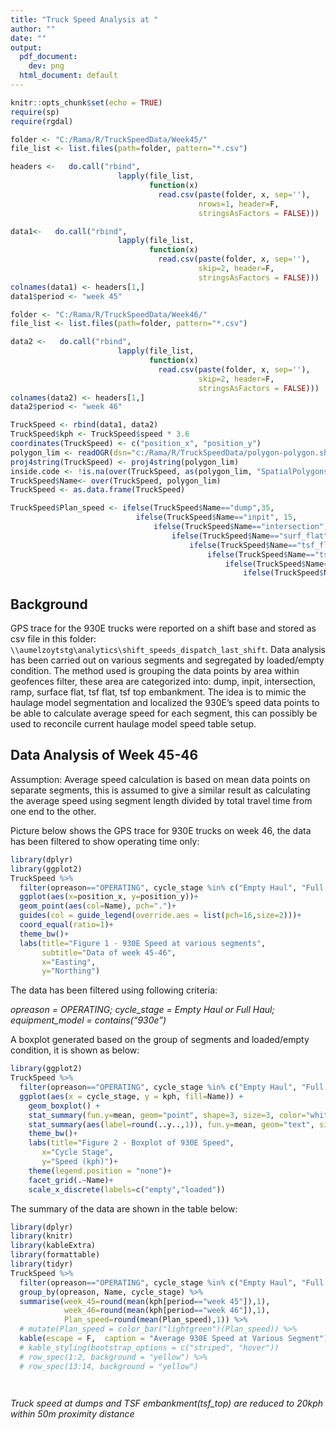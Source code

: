 ```yaml
---
title: "Truck Speed Analysis at "
author: ""
date: ""
output:
  pdf_document: 
    dev: png
  html_document: default
---
```


```r
knitr::opts_chunk$set(echo = TRUE)
require(sp)
require(rgdal)

folder <- "C:/Rama/R/TruckSpeedData/Week45/"      
file_list <- list.files(path=folder, pattern="*.csv") 

headers <-   do.call("rbind", 
                        lapply(file_list, 
                               function(x) 
                                 read.csv(paste(folder, x, sep=''),
                                          nrows=1, header=F,
                                          stringsAsFactors = FALSE)))

data1<-   do.call("rbind", 
                        lapply(file_list, 
                               function(x) 
                                 read.csv(paste(folder, x, sep=''),
                                          skip=2, header=F,
                                          stringsAsFactors = FALSE)))
colnames(data1) <- headers[1,]
data1$period <- "week 45"

folder <- "C:/Rama/R/TruckSpeedData/Week46/"      
file_list <- list.files(path=folder, pattern="*.csv") 

data2 <-   do.call("rbind", 
                        lapply(file_list, 
                               function(x) 
                                 read.csv(paste(folder, x, sep=''),
                                          skip=2, header=F,
                                          stringsAsFactors = FALSE)))
colnames(data2) <- headers[1,]
data2$period <- "week 46"

TruckSpeed <- rbind(data1, data2)
TruckSpeed$kph <- TruckSpeed$speed * 3.6
coordinates(TruckSpeed) <- c("position_x", "position_y")
polygon_lim <- readOGR(dsn="c:/Rama/R/TruckSpeedData/polygon-polygon.shp")
proj4string(TruckSpeed) <- proj4string(polygon_lim)
inside.code <- !is.na(over(TruckSpeed, as(polygon_lim, "SpatialPolygons")))
TruckSpeed$Name<- over(TruckSpeed, polygon_lim)
TruckSpeed <- as.data.frame(TruckSpeed)

TruckSpeed$Plan_speed <- ifelse(TruckSpeed$Name=="dump",35,
                            ifelse(TruckSpeed$Name=="inpit", 15,
                                ifelse(TruckSpeed$Name=="intersection",20,
                                    ifelse(TruckSpeed$Name=="surf_flat", 35,
                                        ifelse(TruckSpeed$Name=="tsf_flat", 45,
                                            ifelse(TruckSpeed$Name=="tsf_top", 30,
                                                ifelse(TruckSpeed$Name=="ramp" & TruckSpeed$cycle_stage=="Empty Haul", 25,
                                                    ifelse(TruckSpeed$Name=="ramp" & TruckSpeed$cycle_stage=="Full Haul", 12.5, NA))))))))

```

## Background

GPS trace for the 930E trucks were reported on a shift base and stored as csv file in this folder: `\\aumelzoytstg\analytics\shift_speeds_dispatch_last_shift`. Data analysis has been carried out on various segments and segregated by loaded/empty condition. The method used is grouping the data points by area within geofences filter, these area are categorized into: dump, inpit, intersection, ramp, surface flat, tsf flat, tsf top embankment. The idea is to mimic the haulage model segmentation and localized the 930E's speed data points to be able to calculate average speed for each segment, this can possibly be used to reconcile current haulage model speed table setup.

## Data Analysis of Week 45-46

Assumption: \newline
Average speed calculation is based on mean data points on separate segments, this is assumed to give a similar result as calculating the average speed using segment length divided by total travel time from one end to the other.

Picture below shows the GPS trace for 930E trucks on week 46, the data has been filtered to show operating time only:

```r
library(dplyr)
library(ggplot2)
TruckSpeed %>% 
  filter(opreason=="OPERATING", cycle_stage %in% c("Empty Haul", "Full Haul"), grepl('930e',equipment_model), period=="week 46") %>% 
  ggplot(aes(x=position_x, y=position_y))+
  geom_point(aes(col=Name), pch=".")+
  guides(col = guide_legend(override.aes = list(pch=16,size=2)))+
  coord_equal(ratio=1)+
  theme_bw()+
  labs(title="Figure 1 - 930E Speed at various segments",
       subtitle="Data of week 45-46",
       x="Easting",
       y="Northing")
```

The data has been filtered using following criteria:

*opreason = OPERATING;*
*cycle_stage = Empty Haul or Full Haul;*
*equipment_model = contains("930e")*

A boxplot generated based on the group of segments and loaded/empty condition, it is shown as below:
```r
library(ggplot2)
TruckSpeed %>% 
  filter(opreason=="OPERATING", cycle_stage %in% c("Empty Haul", "Full Haul"), !is.na(Name), grepl('930e',equipment_model), period=="week 46") %>% 
  ggplot(aes(x = cycle_stage, y = kph, fill=Name)) +
    geom_boxplot() +
    stat_summary(fun.y=mean, geom="point", shape=3, size=3, color="white") +
    stat_summary(aes(label=round(..y..,1)), fun.y=mean, geom="text", size=3, vjust = -0.5)+
    theme_bw()+
    labs(title="Figure 2 - Boxplot of 930E Speed",
       x="Cycle Stage",
       y="Speed (kph)")+
    theme(legend.position = "none")+
    facet_grid(.~Name)+
    scale_x_discrete(labels=c("empty","loaded"))
```

The summary of the data are shown in the table below:
```r
library(dplyr)
library(knitr)
library(kableExtra)
library(formattable)
library(tidyr)
TruckSpeed %>% 
  filter(opreason=="OPERATING", cycle_stage %in% c("Empty Haul", "Full Haul"), !is.na(Name), grepl('930e',equipment_model)) %>% 
  group_by(opreason, Name, cycle_stage) %>% 
  summarise(week_45=round(mean(kph[period=="week 45"]),1),
            week_46=round(mean(kph[period=="week 46"]),1),
            Plan_speed=round(mean(Plan_speed),1)) %>% 
  # mutate(Plan_speed = color_bar("lightgreen")(Plan_speed)) %>% 
  kable(escape = F,  caption = "Average 930E Speed at Various Segment")
  # kable_styling(bootstrap_options = c("striped", "hover"))
  # row_spec(1:2, background = "yellow") %>% 
  # row_spec(13:14, background = "yellow")

  

```

*Truck speed at dumps and TSF embankment(tsf_top) are reduced to 20kph within 50m proximity distance*
<!-- \newpage -->
<!-- ## Softwares -->
<!--   **R Project**\newline -->
<!--   R Core Team (2017). R: A language and environment for statistical computing. R Foundation for Statistical Computing, -->
<!--   Vienna, Austria. URL <https://www.R-project.org/>. -->

<!--   *R Packages:* -->

<!--   Roger Bivand, Tim Keitt and Barry Rowlingson (2017). rgdal: Bindings for the 'Geospatial' Data Abstraction Library. -->
<!--   R package version 1.2-13. <https://CRAN.R-project.org/package=rgdal> -->

<!--   Pebesma, E.J., R.S. Bivand, 2005. Classes and methods for spatial data in R. R News 5 (2), -->
<!--   <https://cran.r-project.org/doc/Rnews/>. -->

<!--   Roger S. Bivand, Edzer Pebesma, Virgilio Gomez-Rubio, 2013. Applied spatial data analysis with R, Second edition. -->
<!--   Springer, NY. <http://www.asdar-book.org/> -->

<!--   Hadley Wickham, Romain Francois, Lionel Henry and Kirill Müller (2017). dplyr: A Grammar of Data Manipulation. R -->
<!--   package version 0.7.4. <https://CRAN.R-project.org/package=dplyr> -->

<!--   H. Wickham. ggplot2: Elegant Graphics for Data Analysis. Springer-Verlag New York, 2009. -->

<!--   Yihui Xie (2017). knitr: A General-Purpose Package for Dynamic Report Generation in R. R package version 1.17. -->

<!--   Yihui Xie (2015) Dynamic Documents with R and knitr. 2nd edition. Chapman and Hall/CRC. ISBN 978-1498716963 -->

<!--   Yihui Xie (2014) knitr: A Comprehensive Tool for Reproducible Research in R. In Victoria Stodden, Friedrich Leisch -->
<!--   and Roger D. Peng, editors, Implementing Reproducible Computational Research. Chapman and Hall/CRC. ISBN -->
<!--   978-1466561595 -->

  
